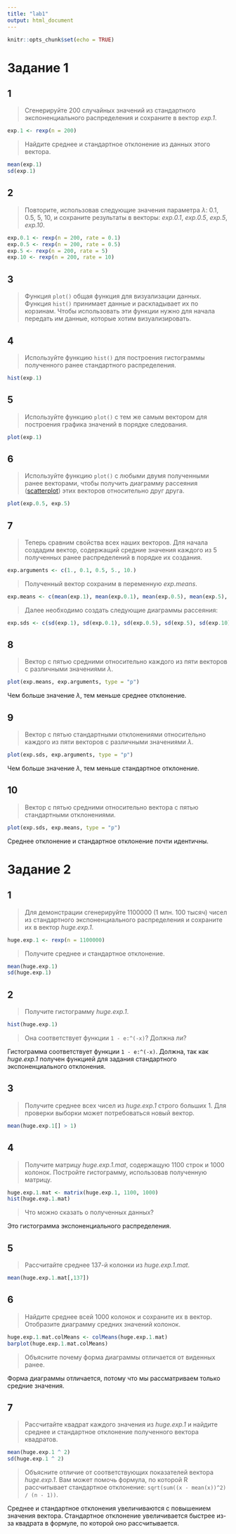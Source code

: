 ---
title: "lab1"
output: html_document
---

```{r setup, include=FALSE}
knitr::opts_chunk$set(echo = TRUE)
```

# Задание 1

## 1
>Сгенерируйте 200 случайных значений из стандартного экспоненциального распределения и сохраните в вектор
_exp.1_. 

```{r}
exp.1 <- rexp(n = 200)
```

>Найдите среднее и стандартное отклонение из данных этого вектора.

```{r}
mean(exp.1)
sd(exp.1)
```

## 2
>Повторите, использовав следующие значения параметра $\lambda$: 0.1, 0.5, 5, 10, и сохраните результаты в векторы: _exp.0.1_, _exp.0.5_, _exp.5_, _exp.10_.

```{r}
exp.0.1 <- rexp(n = 200, rate = 0.1)
exp.0.5 <- rexp(n = 200, rate = 0.5)
exp.5 <- rexp(n = 200, rate = 5)
exp.10 <- rexp(n = 200, rate = 10)
```

## 3
>Функция ``plot()`` общая функция для визуализации данных. Функция ``hist()`` принимает данные и раскладывает их по корзинам. Чтобы использовать эти функции нужно для начала передать им данные, которые хотим визуализировать.

## 4
>Используйте функцию ``hist()`` для построения гистограммы полученного ранее стандартного распределения.

```{r}
hist(exp.1)
```

## 5
>Используйте функцию ``plot()`` с тем же самым вектором для построения графика значений в порядке следования.

```{r}
plot(exp.1)
```

## 6
>Используйте функцию ``plot()`` с любыми двумя полученными ранее векторами, чтобы получить диаграмму рассеяния ([scatterplot](https://www.mathsisfun.com/data/scatter-xy-plots.html)) этих векторов относительно друг друга.

```{r}
plot(exp.0.5, exp.5)
```

## 7
>Теперь сравним свойства всех наших векторов. Для начала создадим вектор,
содержащий средние значения каждого из 5 полученных ранее распределений в порядке их создания.

```{r}
exp.arguments <- c(1., 0.1, 0.5, 5., 10.)
```

>Полученный вектор сохраним в переменную _exp.means_. 

```{r}
exp.means <- c(mean(exp.1), mean(exp.0.1), mean(exp.0.5), mean(exp.5), mean(exp.10))
```

>Далее необходимо создать следующие диаграммы рассеяния:

```{r}
exp.sds <- c(sd(exp.1), sd(exp.0.1), sd(exp.0.5), sd(exp.5), sd(exp.10))
```

## 8
>Вектор с пятью средними относительно каждого из пяти векторов с различными значениями $\lambda$.

```{r}
plot(exp.means, exp.arguments, type = "p")
```

Чем больше значение $\lambda$, тем меньше среднее отклонение.

## 9
>Вектор с пятью стандартными отклонениями относительно каждого из пяти векторов с различными значениями $\lambda$.

```{r}
plot(exp.sds, exp.arguments, type = "p")
```

Чем больше значение $\lambda$, тем меньше стандартное отклонение.

## 10
>Вектор с пятью средними относительно вектора с пятью стандартными отклонениями.

```{r}
plot(exp.sds, exp.means, type = "p")
```

Среднее отклонение и стандартное отклонение почти идентичны.

# Задание 2

## 1
>Для демонстрации сгенерируйте 1100000 (1 млн. 100 тысяч) чисел из стандартного экспоненциального распределения и сохраните их в вектор _huge.exp.1_.

```{r}
huge.exp.1 <- rexp(n = 1100000)
```

> Получите среднее и стандартное отклонение.

```{r}
mean(huge.exp.1)
sd(huge.exp.1)
```

## 2
>Получите гистограмму _huge.exp.1_. 

```{r}
hist(huge.exp.1)
```

>Она соответствует функции ``1 - e:^(-x)``? Должна ли?

Гистограмма соответствует функции ``1 - e:^(-x)``. Должна, так как _huge.exp.1_ получен функцией для задания стандартного экспоненциального отклонения.

## 3
>Получите среднее всех чисел из _huge.exp.1_ строго больших 1. Для проверки выборки может потребоваться новый вектор.

```{r}
mean(huge.exp.1[] > 1)
```

## 4
>Получите матрицу _huge.exp.1.mat_, содержащую 1100 строк и 1000 колонок. Постройте гистограмму, использовав полученную матрицу. 

```{r}
huge.exp.1.mat <- matrix(huge.exp.1, 1100, 1000)
hist(huge.exp.1.mat)
```

>Что можно сказать о полученных данных?

Это гистограмма экспоненциального распределения.

## 5
>Рассчитайте среднее 137-й колонки из _huge.exp.1.mat_.

```{r}
mean(huge.exp.1.mat[,137])
```

## 6
>Найдите среднее всей 1000 колонок и сохраните их в вектор. Отобразите диаграмму средних значений колонок. 

```{r}
huge.exp.1.mat.colMeans <- colMeans(huge.exp.1.mat)
barplot(huge.exp.1.mat.colMeans)
```

>Объясните почему форма диаграммы отличается от виденных ранее.

Форма диаграммы отличается, потому что мы рассматриваем только средние значения.

## 7
>Рассчитайте квадрат каждого значения из _huge.exp.1_ и найдите среднее и стандартное отклонение полученного вектора квадратов.

```{r}
mean(huge.exp.1 ^ 2)
sd(huge.exp.1 ^ 2)
```

>Объясните отличие от соответствующих показателей вектора _huge.exp.1_. Вам может помочь формула, по которой R рассчитывает стандартное отклонение: ``sqrt(sum((x - mean(x))^2) / (n - 1))``.

Среднее и стандартное отклонения увеличиваются с повышением значения вектора. Стандартное отклонение увеличивается быстрее из-за квадрата в формуле, по которой оно рассчитывается.
